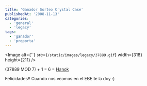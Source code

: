 ```yaml
---
title: 'Ganador Sorteo Crystal Case'
publishedAt: '2008-11-13'
categories:
  - 'general'
  - 'legacy'
tags:
  - 'ganador'
  - 'proporta'
---
```


<Image
alt={\`\`} src={`/static/images/legacy/37889.gif`}
width={318}
height={211}
/>

(37889 MOD 7) + 1 = 6 = [Hanok](http://hnkweb.com/)

Felicidades!! Cuando nos veamos en el EBE te la doy :)
